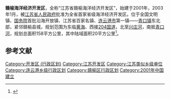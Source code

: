 '''赣榆海洋经济开发区'''，全称“江苏省赣榆海洋经济开发区”，始建于2001年，2003年1月，被[[江苏省人民政府|江苏省人民政府]]批准为全省首家省级海洋经济开发区。位于全国文明镇、[[中华人民共和国国务院|国务院]]首批沿海开放镇、江苏省百家名镇、[[连云港市|连云港市]]第一镇——[[青口镇_(赣榆县)|青口镇]]东北部，紧邻赣榆县城，规划范围为东临[[黄海|黄海]]、西接[[204国道|204国道]]，北至[[兴庄河|兴庄河]]，南抵[[青口河|青口河]]，规划总面积158平方公里，其中陆域面积20平方公里<ref>{{cite web|url=http://www.ganyu.gov.cn/Web/zhengfuwangzhanqun/zhengfubumen/2011-11-16/23722.html|title=海洋经济开发区|publisher=赣榆政府门户网站|date=2010-11-16|language=zh-hans|deadurl=yes|archiveurl=https://web.archive.org/web/20130603045204/http://www.ganyu.gov.cn/Web/zhengfuwangzhanqun/zhengfubumen/2011-11-16/23722.html|archivedate=2013-06-03|access-date=2013-06-05}}</ref>。

== 参考文献 ==
{{Reflist}}

{{江苏省连云港市赣榆县行政区划}}
{{江苏行政区划小作品}}
[[Category:开发区_(行政区划)|Category:开发区 (行政区划)]]
[[Category:江苏开发区|Category:江苏开发区]]
[[Category:江苏类似乡级单位|Category:江苏类似乡级单位]]
[[Category:连云港乡级行政区划|Category:连云港乡级行政区划]]
[[Category:赣榆区行政区划|Category:赣榆区行政区划]]
[[Category:2001年中国建立|Category:2001年中国建立]]